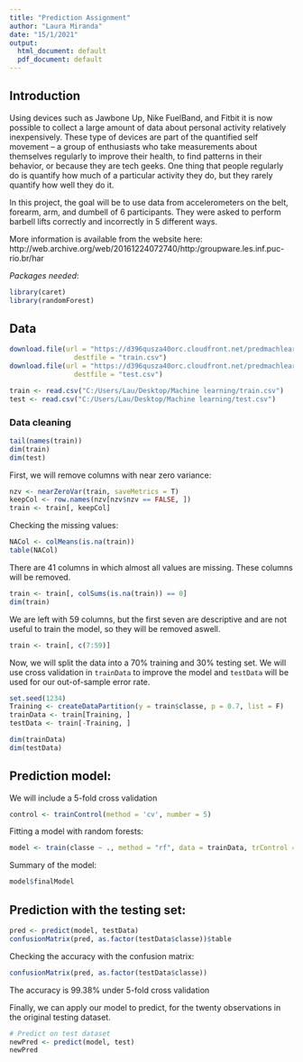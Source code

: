 ```yaml
---
title: "Prediction Assignment"
author: "Laura Miranda"
date: "15/1/2021"
output:
  html_document: default
  pdf_document: default
---
```


## Introduction

Using devices such as Jawbone Up, Nike FuelBand, and Fitbit it is now possible to collect a large amount of data about personal activity relatively inexpensively. These type of devices are part of the quantified self movement – a group of enthusiasts who take measurements about themselves regularly to improve their health, to find patterns in their behavior, or because they are tech geeks. One thing that people regularly do is quantify how much of a particular activity they do, but they rarely quantify how well they do it. 

In this project, the goal will be to use data from accelerometers on the belt, forearm, arm, and dumbell of 6 participants. They were asked to perform barbell lifts correctly and incorrectly in 5 different ways. 

More information is available from the website here: http://web.archive.org/web/20161224072740/http:/groupware.les.inf.puc-rio.br/har

_Packages needed_:

```r
library(caret)
library(randomForest)
```

## Data

```r
download.file(url = "https://d396qusza40orc.cloudfront.net/predmachlearn/pml-training.csv", 
                destfile = "train.csv")
download.file(url = "https://d396qusza40orc.cloudfront.net/predmachlearn/pml-testing.csv", 
                destfile = "test.csv")

```

```r
train <- read.csv("C:/Users/Lau/Desktop/Machine learning/train.csv")
test <- read.csv("C:/Users/Lau/Desktop/Machine learning/test.csv")
```

### Data cleaning

```r
tail(names(train))
dim(train)
dim(test)
```

First, we will remove columns with near zero variance:

```r
nzv <- nearZeroVar(train, saveMetrics = T)
keepCol <- row.names(nzv[nzv$nzv == FALSE, ])
train <- train[, keepCol]
```

Checking the missing values:

```r
NACol <- colMeans(is.na(train))
table(NACol)
```

There are 41 columns in which almost all values are missing. These columns will be removed.

```r
train <- train[, colSums(is.na(train)) == 0]
dim(train)
```

We are left with 59 columns, but the first seven are descriptive and are not useful to train the model, so they will be removed aswell.

```r
train <- train[, c(7:59)]
```

Now, we will split the data into a 70% training and 30% testing set. We will use cross validation in `trainData` to improve the model and `testData` will be used for our out-of-sample error rate.

```r
set.seed(1234)
Training <- createDataPartition(y = train$classe, p = 0.7, list = F)
trainData <- train[Training, ]
testData <- train[-Training, ]

dim(trainData)
dim(testData)
```

## Prediction model:

We will include a 5-fold cross validation

```r
control <- trainControl(method = 'cv', number = 5)
```

Fitting a model with random forests:

```r
model <- train(classe ~ ., method = "rf", data = trainData, trControl = control)
```

Summary of the model:

```r
model$finalModel
```

## Prediction with the testing set:

```r
pred <- predict(model, testData)
confusionMatrix(pred, as.factor(testData$classe))$table
```

Checking the accuracy with the confusion matrix:

```r
confusionMatrix(pred, as.factor(testData$classe))
```

The accuracy is 99.38% under 5-fold cross validation

Finally, we can apply our model to predict, for the twenty observations in the original testing dataset.

```r
# Predict on test dataset
newPred <- predict(model, test)
newPred
```
